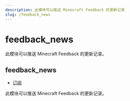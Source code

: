 ```yaml
---
description: 此模块可以推送 Minecraft Feedback 的更新记录
slug: /feedback_news
---
```


# feedback_news

此模块可以推送 Minecraft Feedback 的更新记录。

## feedback_news

- [订阅](/docs/help/reading#命令类型)

此模块可以推送 Minecraft Feedback 的更新记录。
